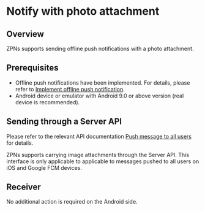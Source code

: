 # Notify with photo attachment

## Overview

ZPNs supports sending offline push notifications with a photo attachment.

## Prerequisites

- Offline push notifications have been implemented. For details, please refer to [Implement offline push notification](./../Implement%20offline%20push%20notification.mdx).
- Android device or emulator with Android 9.0 or above version (real device is recommended).

## Sending through a Server API

Please refer to the relevant API documentation [Push message to all users](/zim-server/push-message-to-all-users) for details.

ZPNs supports carrying image attachments through the Server API. This interface is only applicable to applicable to messages pushed to all users on iOS and Google FCM devices.


## Receiver

No additional action is required on the Android side.
